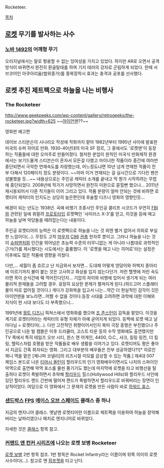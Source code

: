 Rocketeer.

[[목차]]
== [[로켓]] 무기를 발사하는 사수 ==
=== [[노바 1492]]의 어깨형 무기 ===
오리지널에서는 말로 형용할 수 없는 잉여성을 가지고 있었다. 하지만 AR로 오면서 공격 방식이 바뀌면서 완전히 환골탈태를 하여 기지 테러의 강자로 군림하게 되었다. 한때 서브코어인 아쿠아리움(범위증가)를 중복장착시 효과는 충격과 공포를 선사했다. 

== 로켓 추진 제트팩으로 하늘을 나는 비행사 ==
=== The Rocketeer ===
http://www.geekpeeks.com/wp-content/gallery/retrogeeks/the-rocketeer.jpg?width=625
~~[[아이언맨]]??~~

{{{#!html
<iframe width="420" height="315" src="//www.youtube.com/embed/EJL9aVp_1jE" frameborder="0" allowfullscreen>
</iframe>}}}

영화판 예고편

데이브 스티븐슨이 시나리오 작성에 작화까지 맡아 1982년부터 1995년 사이에 발표한 미국의 슈퍼 히어로 만화. 1930-40년대의 미국 SF 장르, 그 중에서도 '로켓맨'이 등장하는 작품들에 대한 오마주로 만들어졌다. 철저한 분업이 원칙인 미국식 만화제작 환경에서는 보기드물게 스티븐슨이 혼자서 모든걸 다했고 마이너한 작품이라 중간에 여러번 중단되면서 극악한 연재속도를 자랑했는데, 어느정도냐면 10년 넘게 연재한 작품이 전부 다해서 120페이지 정도 분량이다. ~~아마 이거 연재되는 걸 실시간으로 기다린 팬은 성불했을 듯...~~  내용상으로는 주인공 캐릭터 소개를 끝내고 막 뭔가 시작하려는 무렵에 중단되었다. 2008년에 작가가 사망하면서 완전히 미완으로 묻힐뻔 했으나... 2011년 재시동되어서 다른 작가들이 이어 그리고 있다. 작품 분량이 얼마 안되는 것에 비하면 로켓티어 캐릭터의 인지도는 상당히 높은편인데 후술할 디즈니 영화의 영향인듯...

배경이 되는 년도는 1938년. 곡예 비행기 조종사인 주인공 클리프 시코드가 우연히 [[FBI]]와 관련된 일에 휘말려 [[프로토타입]] 로켓팩인 '사이러스 X-3'를 얻고, 이것을 등에 매고 하늘을 날며 악당들을 때려잡는다는 내용이다. 

주인공 로켓티어의 능력은 이 로켓팩으로 하늘을 나는 것 외엔 별거 없어서 의외로 부실한 느낌이다(...). 무장도 고작 [[마우저]] [[C96]] [[권총]] 한자루 뿐이고. 그러나 하늘을 나는 것이 [[슈퍼맨]]처럼 인간을 뛰어넘은 초능력 수준의 터무니없는 게 아니라 나름대로 과학적인 근거(?)를 제시했다는 시도에서는 훌륭했다. 이 '로켓을 매고 나는 히어로'라는 설정은 이후에도 많은 작품에 영향을 끼쳤다.

다만,... 세월이 좀 흐르고 난 지금와서 보자면... 도대체 어떻게 엉덩이와 허벅지 종아리에 이르기까지 불이 붙는 것은 고사하고 화상을 입지 않는다던가. 저런 헬멧에 저런 속도라면 목이 순식간에 훽 꺽어진다던지... 기압의 차이와 비행에 있어서 생기게 되는 여러 물리적 문제들을 고려할 경우. 굉장히 요상한 문제가 펼쳐지게 된다.(하드고어 스플래터 물이 따로 없어질 것이다.) 게다가 강화복을 입고서 나는...약간 더 현실적인 감각이 깃든 아이언맨을 보노라면...어쩔 수 없을 것이다.등장 시대를 고려하면 과학에 대한 이해와 지식이 현 시대 보다도 더 부족했으니...

1991년에 [[월트 디즈니]] 픽쳐스에서 영화화를 했으며 [[조 존스턴]]이 감독을 맡았다. 이것을 계기로 로켓티어라는 캐릭터의 유형 자체가 아예 굳어지게 되었다. 등짝에 로켓 매고 날아다님 = 로켓티어(...). 다만 고전적인 취향이어서인지 북미 극장 흥행은 부진했으나 주인공으로 나온 빌 캠블은 이후 드라큘라, 고스트 타운 등의 수작 영화에도 출연했지만 TV 쪽에서 특히 테일즈 오브 시티, 원스 앤 어게인, 4400, O.C., 샤크, 킬링 링컨, 더 킬링, 헬릭스처럼 호평을 받은 작품들로 배우 생활을 이어가고 있다. 로켓티어도 평은 좋아서 지금도 간혹 회자되는 영화. 그리고 대부분의 배우들은 전부 성공하였다?![* 히로인 제니 역을 맡은 [제니퍼 코넬리]의 리즈시절 미모를 감상할 수 있는 작품.] 제4대 007 제임스 본드로 나온 [[티머시 돌턴]]이 할리우드의 인기 영화배우이면서도 나치의 스파이인 악역으로 출연해 악역 포스를 물씬 풍기기도 했는데 마지막에 로켓을 타고 비행선을 탈출하다 로켓이 폭발하면서 추락해 [[할리우드]] 힐스(Hollywood Hills)와 할리우드 사인에 있던 할리우드 랜드 간판에 떨어져 랜드가 폭발하면서 할리우드로 바꿔버리는 장면이 인상적이었다. 여담으로 이 영화에서 그 문제의 로켓을 만든 사람이 바로 [[하워드 휴스]].

=== [[샌드박스]] [[FPS]] [[에이스 오브 스페이드]] 클래스 중 하나 ===
지금의 엔지니어 클래스. 옛날엔 로켓티어란 이름으로 제트팩을 이용하여 하늘을 장악해버리는 날파리였으나 패치로 엔지니어로 바뀌었다.

자세한 것은 [[에이스 오브 스페이드/클래스|클래스]] 항목 참고.

=== [[커맨드 앤 컨커 시리즈]]에 나오는 로켓 보병 Rocketeer ===
[[로켓 보병]] 2번 항목 참조. 1번 항목은 Rocket Infantry라는 이름이며 위쪽 의미의 로켓 사수이다(...). 참고로 얜 [[점프 젯 보병|점프젯]]을 타고 난다. 
